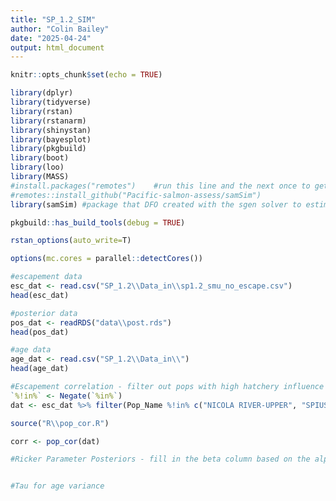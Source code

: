 ```yaml
---
title: "SP_1.2_SIM"
author: "Colin Bailey"
date: "2025-04-24"
output: html_document
---
```


```r
knitr::opts_chunk$set(echo = TRUE)

library(dplyr)
library(tidyverse)
library(rstan)
library(rstanarm)
library(shinystan)
library(bayesplot)
library(pkgbuild)
library(boot)
library(loo)
library(MASS)
#install.packages("remotes")    #run this line and the next once to get access to the sgen solver that DFO has developed
#remotes::install_github("Pacific-salmon-assess/samSim")  
library(samSim) #package that DFO created with the sgen solver to estimate sgen given stock recruit parameters

pkgbuild::has_build_tools(debug = TRUE)

rstan_options(auto_write=T)

options(mc.cores = parallel::detectCores())

#escapement data
esc_dat <- read.csv("SP_1.2\\Data_in\\sp1.2_smu_no_escape.csv")
head(esc_dat)

#posterior data
pos_dat <- readRDS("data\\post.rds")
head(pos_dat)

#age data
age_dat <- read.csv("SP_1.2\\Data_in\\")
head(age_dat)

```


```r

#Escapement correlation - filter out pops with high hatchery influence & no NO estimates, and filter out years with NAs
`%!in%` <- Negate(`%in%`)
dat <- esc_dat %>% filter(Pop_Name %!in% c("NICOLA RIVER-UPPER", "SPIUS CREEK", "COLDWATER RIVER"))

source("R\\pop_cor.R")

corr <- pop_cor(dat)

#Ricker Parameter Posteriors - fill in the beta column based on the alpha and sigma posterior from the Nicola S-R


#Tau for age variance


```


```r






```

